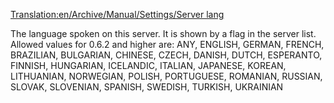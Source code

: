 [[Translation:en/Archive/Manual/Settings/Server lang]]


The language spoken on this server. It is shown by a flag in the server list.
{{en/outdated| Version 1.0 Takes an integer from 0 to 35 as parameter for server_lang (0 stands for ANY)}}
Allowed values for 0.6.2 and higher are: ANY, ENGLISH, GERMAN, FRENCH, BRAZILIAN, BULGARIAN, CHINESE, CZECH, DANISH, DUTCH, ESPERANTO, FINNISH, HUNGARIAN, ICELANDIC, ITALIAN, JAPANESE, KOREAN, LITHUANIAN, NORWEGIAN, POLISH, PORTUGUESE, ROMANIAN, RUSSIAN, SLOVAK, SLOVENIAN, SPANISH, SWEDISH, TURKISH, UKRAINIAN